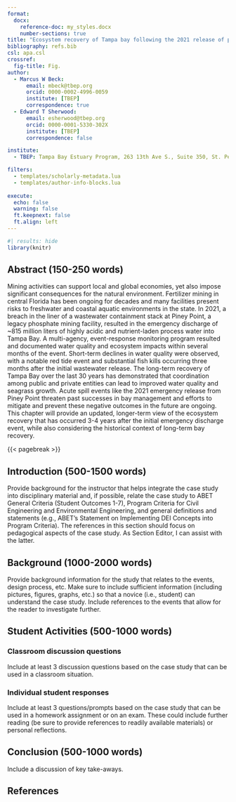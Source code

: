```yaml
---
format: 
  docx:
    reference-doc: my_styles.docx
    number-sections: true
title: "Ecosystem recovery of Tampa bay following the 2021 release of phosphate mine wastewater from the Piney Point facility"
bibliography: refs.bib
csl: apa.csl
crossref: 
  fig-title: Fig.
author:
  - Marcus W Beck:
      email: mbeck@tbep.org
      orcid: 0000-0002-4996-0059
      institute: [TBEP]
      correspondence: true
  - Edward T Sherwood:
      email: esherwood@tbep.org
      orcid: 0000-0001-5330-302X
      institute: [TBEP]
      correspondence: false

institute:
  - TBEP: Tampa Bay Estuary Program, 263 13th Ave S., Suite 350, St. Petersburg, Florida 33701 USA

filters: 
  - templates/scholarly-metadata.lua
  - templates/author-info-blocks.lua
  
execute: 
  echo: false
  warning: false
  ft.keepnext: false
  ft.align: left
---
```


```r
#| results: hide
library(knitr)
```

## Abstract (150-250 words) {.unnumbered}

Mining activities can support local and global economies, yet also impose significant consequences for the natural environment. Fertilizer mining in central Florida has been ongoing for decades and many facilities present risks to freshwater and coastal aquatic environments in the state. In 2021, a breach in the liner of a wastewater containment stack at Piney Point, a legacy phosphate mining facility, resulted in the emergency discharge of \~815 million liters of highly acidic and nutrient-laden process water into Tampa Bay. A multi-agency, event-response monitoring program resulted and documented water quality and ecosystem impacts within several months of the event. Short-term declines in water quality were observed, with a notable red tide event and substantial fish kills occurring three months after the initial wastewater release. The long-term recovery of Tampa Bay over the last 30 years has demonstrated that coordination among public and private entities can lead to improved water quality and seagrass growth. Acute spill events like the 2021 emergency release from Piney Point threaten past successes in bay management and efforts to mitigate and prevent these negative outcomes in the future are ongoing. This chapter will provide an updated, longer-term view of the ecosystem recovery that has occurred 3-4 years after the initial emergency discharge event, while also considering the historical context of long-term bay recovery.

{{< pagebreak >}}

## Introduction (500-1500 words)

Provide background for the instructor that helps integrate the case study into disciplinary material and, if possible, relate the case study to ABET General Criteria (Student Outcomes 1-7), Program Criteria for Civil Engineering and Environmental Engineering, and general definitions and statements (e.g., ABET’s Statement on Implementing DEI Concepts into Program Criteria). The references in this section should focus on pedagogical aspects of the case study. As Section Editor, I can assist with the latter.

## Background (1000-2000 words)

Provide background information for the study that relates to the events, design process, etc. Make sure to include sufficient information (including pictures, figures, graphs, etc.) so that a novice (i.e., student) can understand the case study. Include references to the events that allow for the reader to investigate further.

## Student Activities (500-1000 words)

### Classroom discussion questions

Include at least 3 discussion questions based on the case study that can be used in a classroom situation.

### Individual student responses

Include at least 3 questions/prompts based on the case study that can be used in a homework assignment or on an exam. These could include further reading (be sure to provide references to readily available materials) or personal reflections.

## Conclusion (500-1000 words)

Include a discussion of key take-aways.

## References {.unnumbered}

